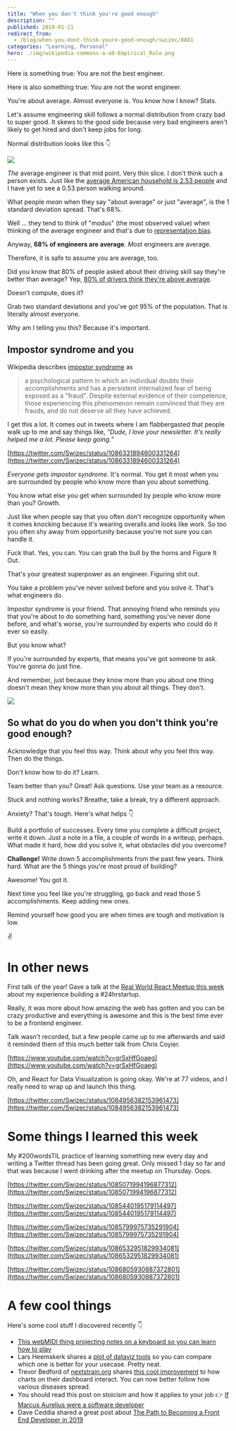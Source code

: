 ```yaml
---
title: "When you don't think you're good enough"
description: ""
published: 2019-01-21
redirect_from:
  - /blog/when-you-dont-think-youre-good-enough/swizec/8881
categories: "Learning, Personal"
hero: ./img/wikipedia-commons-a-a9-Empirical_Rule.png
---
```


Here is something true: You are not the best engineer.

Here is also something true: You are not the worst engineer.

You're about average. Almost everyone is. You know how I know? Stats.

Let's assume engineering skill follows a normal distribution from crazy bad to super good. It skews to the good side because very bad engineers aren't likely to get hired and don't keep jobs for long.

Normal distribution looks like this 👇

![](./img/wikipedia-commons-a-a9-Empirical_Rule.png)

_The_ average engineer is that mid point. Very thin slice. I don't think such a person exists. Just like the [average American household is 2.53 people](https://www.statista.com/statistics/183648/average-size-of-households-in-the-us/) and I have yet to see a 0.53 person walking around.

What people _mean_ when they say "about average" or just "average", is the 1 standard deviation spread. That's 68%.

Well … they tend to think of "modus" (the most observed value) when thinking of the average engineer and that's due to [representation bias](https://en.wikipedia.org/wiki/Representativeness_heuristic).

Anyway, **68% of engineers are average**. _Most_ engineers are average.

Therefore, it is safe to assume you are average, too.

Did you know that 80% of people asked about their driving skill say they're better than average? Yep, [80% of drivers think they're above average](https://www.ncbi.nlm.nih.gov/pubmed/3730094).

Doesn't compute, does it?

Grab two standard deviations and you've got 95% of the population. That is literally almost everyone.

Why am I telling you this? Because it's important.

## Impostor syndrome and you

Wikipedia describes [impostor syndrome](https://en.wikipedia.org/wiki/Impostor_syndrome) as

> a psychological pattern in which an individual doubts their accomplishments and has a persistent internalized fear of being exposed as a "fraud". Despite external evidence of their competence, those experiencing this phenomenon remain convinced that they are frauds, and do not deserve all they have achieved.

I get this a lot. It comes out in tweets where I am flabbergasted that people walk up to me and say things like, _"Dude, I love your newsletter. It's really helped me a lot. Please keep going.”_

[https://twitter.com/Swizec/status/1086331894600331264](https://twitter.com/Swizec/status/1086331894600331264)

_Everyone gets impostor syndrome_. It's normal. You get it most when you are surrounded by people who know more than you about something.

You know what else you get when surrounded by people who know more than you? Growth.

Just like when people say that you often don't recognize opportunity when it comes knocking because it's wearing overalls and looks like work. So too you often shy away from opportunity because you're not sure you can handle it.

Fuck that. Yes, you can. You can grab the bull by the horns and Figure It Out.

That's your greatest superpower as an engineer. Figuring shit out.

You take a problem you've never solved before and you solve it. That's what engineers do.

Impostor syndrome is your friend. That annoying friend who reminds you that you're about to do something hard, something you've never done before, and what's worse, you're surrounded by experts who could do it ever so easily.

But you know what?

If you're surrounded by experts, that means you've got someone to ask. You're gonna do just fine.

And remember, just because they know more than you about one thing doesn't mean they know more than you about all things. They don't.

![](https://www.ac4d.com/b/wp-content/uploads/2018/11/What-I-know_1920x1080-1-1024x577.jpg)

## So what do you do when you don't think you're good enough?

Acknowledge that you feel this way. Think about why you feel this way. Then do the things.

Don't know how to do it? Learn.

Team better than you? Great! Ask questions. Use your team as a resource.

Stuck and nothing works? Breathe, take a break, try a different approach.

Anxiety? That's tough. Here's what helps 👇

Build a portfolio of successes. Every time you complete a difficult project, write it down. Just a note in a file, a couple of words in a writeup, perhaps. What made it hard, how did you solve it, what obstacles did you overcome?

**Challenge!** Write down 5 accomplishments from the past few years. Think hard. What are the 5 things you're most proud of building?

Awesome! You got it.

Next time you feel like you're struggling, go back and read those 5 accomplishments. Keep adding new ones.

Remind yourself how good you are when times are tough and motivation is low.

✌️

# In other news

First talk of the year! Gave a talk at the [Real World React Meetup this week](https://www.meetup.com/Real-World-React/events/256448268/) about my experience building a #24hrstartup.

Really, it was more about how amazing the web has gotten and you can be crazy productive and everything is awesome and this is the best time ever to be a frontend engineer.

Talk wasn't recorded, but a few people came up to me afterwards and said it reminded them of this much better talk from Chris Coyier.

[https://www.youtube.com/watch?v=grSxHfGoaeg](https://www.youtube.com/watch?v=grSxHfGoaeg)

Oh, and React for Data Visualization is going okay. We're at 77 videos, and I really need to wrap up and launch this thing.

[https://twitter.com/Swizec/status/1084956382153961473](https://twitter.com/Swizec/status/1084956382153961473)

# Some things I learned this week

My #200wordsTIL practice of learning something new every day and writing a Twitter thread has been going great. Only missed 1 day so far and that was because I went drinking after the meetup on Thursday. Oops.

[https://twitter.com/Swizec/status/1085071994196877312](https://twitter.com/Swizec/status/1085071994196877312)

[https://twitter.com/Swizec/status/1085440195179114497](https://twitter.com/Swizec/status/1085440195179114497)

[https://twitter.com/Swizec/status/1085799975735291904](https://twitter.com/Swizec/status/1085799975735291904)

[https://twitter.com/Swizec/status/1086532951829934081](https://twitter.com/Swizec/status/1086532951829934081)

[https://twitter.com/Swizec/status/1086805930887372801](https://twitter.com/Swizec/status/1086805930887372801)

# A few cool things

Here's some cool stuff I discovered recently 👇

- [This webMIDI thing projecting notes on a keyboard so you can learn how to play](https://twitter.com/asutherland/status/1086488060664131589)
- Lars Heemskerk shares a [plot of dataviz tools](https://twitter.com/larsheemskerk/status/1085046655290753025) so you can compare which one is better for your usecase. Pretty neat.
- Trevor Bedford of [nextstrain.org](https://nextstrain.org) shares [this cool improvement](https://twitter.com/trvrb/status/844289196940410881) to how charts on their dashboard interact. You can now better follow how various diseases spread.
- You should read this post on stoicism and how it applies to your job 👉 [If Marcus Aurelius were a software developer](https://codeandtechno.com/posts/stoicism-for-developers/)
- Dave Ceddia shared a great post about [The Path to Becoming a Front End Developer in 2019](https://daveceddia.com/path-to-frontend-developer-2019/)
